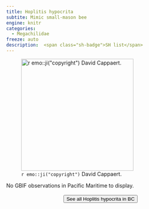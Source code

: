 ```yaml
---
title: Hoplitis hypocrita
subtite: Mimic small-mason bee
engine: knitr
categories:
  - Megachilidae
freeze: auto
description:  <span class="sh-badge">SH list</span>
---
```

![`r emo::ji("copyright")` David Cappaert.](https://inaturalist-open-data.s3.amazonaws.com/photos/108521775/large.jpg){height=300}



No GBIF observations in Pacific Maritime to display.
<br><br>
<center>


<a href="https://www.zoology.ubc.ca/entomology/main/Hymenoptera/Megachilidae/Hoplitis%20hypocrita.php"><button type="button" class="btn btn-secondary">See all Hoplitis hypocrita in BC <i class="fa-solid fa-arrow-up-right-from-square"></i> </button></a>
</center>
